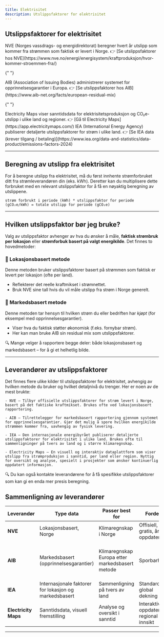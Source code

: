 ```yaml
---
title: Elektrisitet
description: Utslippsfaktorer for elektrisitet
---
```


## Utslippsfaktorer for elektrisitet


<CardGrid>
  <Card title="NVE" icon="star">
    NVE (Norges vassdrags- og energidirektorat) beregner hvert år utslipp som kommer fra strømmen som faktisk er levert i Norge.  
    👉 [Se utslippsfaktorer hos NVE](https://www.nve.no/energi/energisystem/kraftproduksjon/hvor-kommer-stroemmen-fra/)
  </Card>

{" "}

<Card title="AIB" icon="star">
  AIB (Association of Issuing Bodies) administrerer systemet for
  opprinnelsesgarantier i Europa. 👉 [Se utslippsfaktorer hos
  AIB](https://www.aib-net.org/facts/european-residual-mix)
</Card>

{" "}

<Card title="Electricity Maps" icon="star">
  Electricity Maps viser sanntidsdata for elektrisitetsproduksjon og
  CO₂e-utslipp i ulike land og regioner. 👉 [Gå til Electricity
  Maps](https://app.electricitymaps.com/)
</Card>

  <Card title="IEA" icon="star">
    IEA (International Energy Agency) publiserer detaljerte utslippsfaktorer for strøm i ulike land.
    👉 [Se IEA data (krever tilgang / betaling)](https://www.iea.org/data-and-statistics/data-product/emissions-factors-2024)
  </Card>
</CardGrid>

---

## Beregning av utslipp fra elektrisitet

For å beregne utslipp fra elektrisitet, må du først innhente strømforbruket ditt fra strømleverandøren din (eks. kWh).
Deretter kan du multiplisere dette forbruket med en relevant utslippsfaktor for å få en nøyaktig beregning av utslippene.

<Card title="Eksempel på beregning" icon="pencil">

`strøm forbrukt i periode (kWh) * utslippsfaktor for periode (gCO₂e/kWh) = totale utslipp for periode (gCO₂e)`

</Card>

---

## Hvilken utslippsfaktor bør jeg bruke?

Valg av utslippsfaktor avhenger av hva du ønsker å måle, **faktisk strømbruk per lokasjon** eller **strømforbuk basert på valgt energikilde**. Det finnes to hovedmetoder:

### 📍 Lokasjonsbasert metode

Denne metoden bruker utslippsfaktorer basert på strømmen som faktisk er levert per lokasjon (ofte per land).

- Reflekterer det reelle kraftmikset i strømnettet.
- Bruk NVE sine tall hvis du vil måle utslipp fra strøm i Norge generelt.

### 🧾 Markedsbasert metode

Denne metoden tar hensyn til hvilken strøm du eller bedriften har _kjøpt_ (for eksempel med opprinnelsesgarantier).

- Viser hva du faktisk støtter økonomisk (f.eks. fornybar strøm).
- Her kan man bruke AIB sin residual mix som utslippsfaktorer.


<Aside>
  🔍 Mange velger å rapportere begge deler: både lokasjonsbasert og
  markedsbasert – for å gi et helhetlig bilde.
</Aside>

---

## Leverandører av utslippsfaktorer

Det finnes flere ulike kilder til utslippsfaktorer for elektrisitet, avhengig av hvilken metode du bruker og hvilket detaljnivå du trenger. Her er noen av de mest brukte:

    - NVE – Tilbyr offisielle utslippsfaktorer for strøm levert i Norge, basert på det faktiske kraftmikset. Brukes ofte ved lokasjonsbasert rapportering.

    - AIB – Tilrettelegger for markedsbasert rapportering gjennom systemet for opprinnelsesgarantier. Gjør det mulig å spore hvilken energikilde strømmen kommer fra, uavhengig av fysisk levering.

    - IEA – Den internasjonale energibyrået publiserer detaljerte utslippsfaktorer for elektrisitet i ulike land. Brukes ofte til sammenligninger på tvers av land og i større klimaregnskap.

    - Electricity Maps – En visuell og interaktiv dataplattform som viser utslipp fra strømproduksjon i sanntid, per land eller region. Nyttig for oversikt og analyse, spesielt i prosjekter som ønsker kontinuerlig oppdatert informasjon.

<Aside type="tip">
  🔍 Du kan også kontakte leverandørene for å få spesifikke utslippsfaktorer som
  kan gi en enda mer presis beregning.
</Aside>

## Sammenligning av leverandører

| Leverandør           | Type data                                             | Passer best for                                 | Fordeler                                | Begrensninger                                                                  |
| -------------------- | ----------------------------------------------------- | ----------------------------------------------- | --------------------------------------- | ------------------------------------------------------------------------------ |
| **NVE**              | Lokasjonsbasert, Norge                                | Klimaregnskap i Norge                           | Offisiell, gratis, årlig oppdatering    | Kun Norge, ikke sanntid                                                        |
| **AIB**              | Markedsbasert (opprinnelsesgarantier)                 | Klimaregnskap Europa etter markedsbasert metode | Sporbarhet                              | De har tall for produksjonsmiks men anbefales ikke for lokasjonsbasert utslipp |
| **IEA**              | Internasjonale faktorer for lokasjon og markedsbasert | Sammenligning på tvers av land                  | Standardisert, global dekning           | Kostnad, ikke sanntidsdata                                                     |
| **Electricity Maps** | Sanntidsdata, visuell fremstilling                    | Analyse og oversikt i sanntid                   | Interaktiv, oppdatert, regional innsikt | Kan variere i detaljnivå og metode                                             |

---
